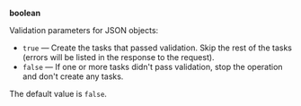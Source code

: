 **boolean**

Validation parameters for JSON objects:

- `true` — Create the tasks that passed validation. Skip the rest of the tasks (errors will be listed in the response to the request).
- `false` — If one or more tasks didn't pass validation, stop the operation and don't create any tasks.

The default value is `false`.
